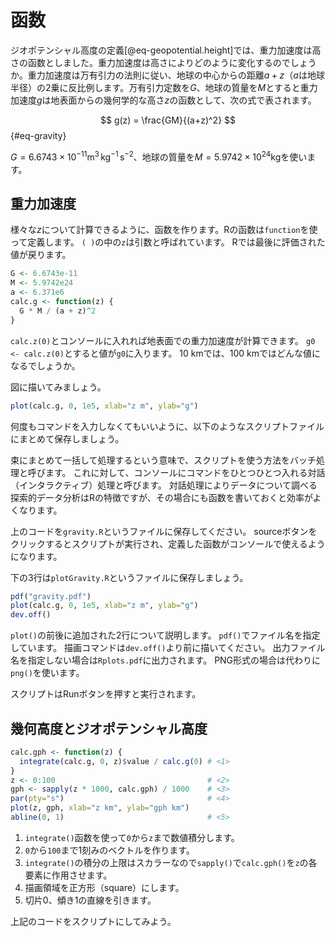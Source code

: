 # 函数

ジオポテンシャル高度の定義[@eq-geopotential.height]では、重力加速度は高さの函数としました。重力加速度は高さによりどのように変化するのでしょうか。重力加速度は万有引力の法則に従い、地球の中心からの距離$a+z$（$a$は地球半径）の2乗に反比例します。万有引力定数を$G$、地球の質量を$M$とすると重力加速度$g$は地表面からの幾何学的な高さ$z$の函数として、次の式で表されます。

$$
g(z) = \frac{GM}{(a+z)^2}
$$ {#eq-gravity}

$G=6.6743\times 10^{-11}\mathrm{m}^3\,\mathrm{kg}^{-1}\,\mathrm{s}^\mathrm{-2}$、地球の質量を$M=5.9742\times10^{24}\mathrm{kg}$を使います。

## 重力加速度

様々な$z$について計算できるように、函数を作ります。Rの函数は`function`を使って定義します。 `( )`の中の`z`は引数と呼ばれています。 Rでは最後に評価された値が戻ります。

```{r}
G <- 6.6743e-11
M <- 5.9742e24
a <- 6.371e6
calc.g <- function(z) {
  G * M / (a + z)^2
}
```

`calc.z(0)`とコンソールに入れれば地表面での重力加速度が計算できます。 `g0 <- calc.z(0)`とすると値が`g0`に入ります。 10 kmでは、100 kmではどんな値になるでしょうか。

図に描いてみましょう。

```{r}
plot(calc.g, 0, 1e5, xlab="z m", ylab="g")
```

何度もコマンドを入力しなくてもいいように、以下のようなスクリプトファイルにまとめて保存しましょう。

束にまとめて一括して処理するという意味で、スクリプトを使う方法をバッチ処理と呼びます。 これに対して、コンソールにコマンドをひとつひとつ入れる対話（インタラクティブ）処理と呼びます。 対話処理によりデータについて調べる探索的データ分析はRの特徴ですが、その場合にも函数を書いておくと効率がよくなります。

上のコードを`gravity.R`というファイルに保存してください。
sourceボタンをクリックするとスクリプトが実行され、定義した函数がコンソールで使えるようになります。

下の3行は`plotGravity.R`というファイルに保存しましょう。 

```{r}
pdf("gravity.pdf")
plot(calc.g, 0, 1e5, xlab="z m", ylab="g")
dev.off()
```

`plot()`の前後に追加された2行について説明します。 `pdf()`でファイル名を指定しています。 描画コマンドは`dev.off()`より前に描いてください。 出力ファイル名を指定しない場合は`Rplots.pdf`に出力されます。 PNG形式の場合は代わりに`png()`を使います。

スクリプトはRunボタンを押すと実行されます。

## 幾何高度とジオポテンシャル高度

```{r}
calc.gph <- function(z) {
  integrate(calc.g, 0, z)$value / calc.g(0) # <1>
}
z <- 0:100                                  # <2>
gph <- sapply(z * 1000, calc.gph) / 1000    # <3>
par(pty="s")                                # <4>
plot(z, gph, xlab="z km", ylab="gph km")
abline(0, 1)                                # <5>
```

1.  `integrate()`函数を使って`0`から`z`まで数値積分します。
2.  `0`から`100`まで1刻みのベクトルを作ります。
3.  `integrate()`の積分の上限はスカラーなので`sapply()`で`calc.gph()`を`z`の各要素に作用させます。
4.  描画領域を正方形（square）にします。
5.  切片0、傾き1の直線を引きます。

::: {.callout-note title="練習"}
上記のコードをスクリプトにしてみよう。
:::
